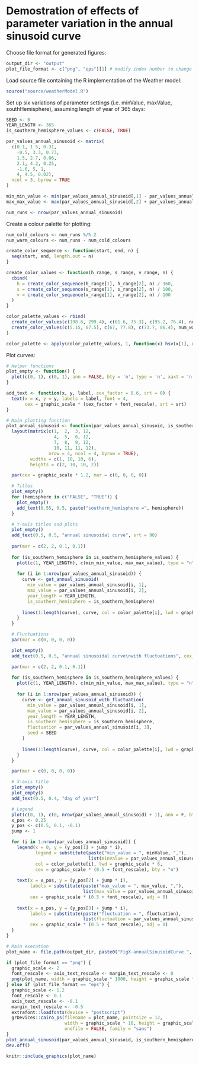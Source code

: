# Demostration of effects of parameter variation in the annual sinusoid curve

Choose file format for generated figures:

```r
output_dir <- "output"
plot_file_format <- c("png", "eps")[1] # modify index number to change format
```

Load source file containing the R implementation of the Weather model:

```r
source("source/weatherModel.R")
```

Set up six variations of parameter settings (i.e. minValue, maxValue, southHemisphere), assuming length of year of 365 days:

```r
SEED <- 0
YEAR_LENGTH <- 365
is_southern_hemisphere_values <- c(FALSE, TRUE)

par_values_annual_sinusoid <- matrix(
  c(0.1, 1.5, 0.31,
    -0.5, 3.3, 0.73,
    1.5, 2.7, 0.06,
    2.1, 4.2, 0.25,
    -1.6, 5, 1,
    4, 4.5, 0.02),
  ncol = 3, byrow = TRUE
)

min_min_value <- min(par_values_annual_sinusoid[,1] - par_values_annual_sinusoid[,3])
max_max_value <- max(par_values_annual_sinusoid[,2] + par_values_annual_sinusoid[,3])

num_runs <- nrow(par_values_annual_sinusoid)
```

Create a colour palette for plotting:

```r
num_cold_colours <- num_runs %/% 2
num_warm_colours <- num_runs - num_cold_colours

create_color_sequence <- function(start, end, n) {
  seq(start, end, length.out = n)
}

create_color_values <- function(h_range, s_range, v_range, n) {
  cbind(
    h = create_color_sequence(h_range[1], h_range[2], n) / 360,
    s = create_color_sequence(s_range[1], s_range[2], n) / 100,
    v = create_color_sequence(v_range[1], v_range[2], n) / 100
  )
}

color_palette_values <- rbind(
  create_color_values(c(198.6, 299.4), c(61.6, 75.3), c(95.2, 76.4), num_cold_colours),
  create_color_values(c(5.15, 67.5), c(67, 77.8), c(73.7, 86.4), num_warm_colours)
)

color_palette <- apply(color_palette_values, 1, function(x) hsv(x[1], x[2], x[3]))
```

Plot curves:

```r
# Helper functions
plot_empty <- function() {
  plot(c(0, 1), c(0, 1), ann = FALSE, bty = 'n', type = 'n', xaxt = 'n', yaxt = 'n')
}

add_text <- function(x, y, label, cex_factor = 0.6, srt = 0) {
  text(x = x, y = y, labels = label, font = 4, 
       cex = graphic_scale * (cex_factor + font_rescale), srt = srt)
}

# Main plotting function
plot_annual_sinusoid <- function(par_values_annual_sinusoid, is_southern_hemisphere_values, min_min_value, max_max_value) {
  layout(matrix(c(1,  2,  3, 12,
                  4,  5,  6, 12,
                  7,  8,  9, 12,
                  10, 11, 11, 12),
                nrow = 4, ncol = 4, byrow = TRUE),
         widths = c(1, 10, 10, 6),
         heights = c(2, 10, 10, 2))

  par(cex = graphic_scale * 1.2, mar = c(0, 0, 0, 0))

  # Titles
  plot_empty()
  for (hemisphere in c("FALSE", "TRUE")) {
    plot_empty()
    add_text(0.55, 0.5, paste("southern_hemisphere =", hemisphere))
  }

  # Y-axis titles and plots
  plot_empty()
  add_text(0.5, 0.5, "annual sinusoidal curve", srt = 90)
  
  par(mar = c(2, 2, 0.1, 0.1))
  
  for (is_southern_hemisphere in is_southern_hemisphere_values) {
    plot(c(1, YEAR_LENGTH), c(min_min_value, max_max_value), type = "n", xlab = "", ylab = "")
    
    for (i in 1:nrow(par_values_annual_sinusoid)) {
      curve <- get_annual_sinusoid(
        min_value = par_values_annual_sinusoid[i, 1],
        max_value = par_values_annual_sinusoid[i, 2],
        year_length = YEAR_LENGTH,
        is_southern_hemisphere = is_southern_hemisphere)
      
      lines(1:length(curve), curve, col = color_palette[i], lwd = graphic_scale * 3)
    }
  }

  # Fluctuations
  par(mar = c(0, 0, 0, 0))

  plot_empty()
  add_text(0.5, 0.5, "annual sinusoidal curve\nwith fluctuations", cex_factor = 0.5, srt = 90)

  par(mar = c(2, 2, 0.1, 0.1))
  
  for (is_southern_hemisphere in is_southern_hemisphere_values) {
    plot(c(1, YEAR_LENGTH), c(min_min_value, max_max_value), type = "n", xlab = "", ylab = "")
    
    for (i in 1:nrow(par_values_annual_sinusoid)) {
      curve <- get_annual_sinusoid_with_fluctuation(
        min_value = par_values_annual_sinusoid[i, 1],
        max_value = par_values_annual_sinusoid[i, 2],
        year_length = YEAR_LENGTH,
        is_southern_hemisphere = is_southern_hemisphere,
        fluctuation = par_values_annual_sinusoid[i, 3],
        seed = SEED
      )
      
      lines(1:length(curve), curve, col = color_palette[i], lwd = graphic_scale * 1)
    }
  }

  par(mar = c(0, 0, 0, 0))

  # X-axis title
  plot_empty()
  plot_empty()
  add_text(0.5, 0.4, "day of year")

  # Legend
  plot(c(0, 1), c(0, nrow(par_values_annual_sinusoid) + 1), ann = F, bty = 'n', type = 'n', xaxt = 'n', yaxt = 'n')
  x_pos <- 0.25
  y_pos <- c(0.5, 0.1, -0.1)
  jump <- 1

  for (i in 1:nrow(par_values_annual_sinusoid)) {
    legend(x = 0, y = (y_pos[1] + jump * i),
           legend = substitute(paste("min_value = ", minValue, ","),
                               list(minValue = par_values_annual_sinusoid[i, 1])),
           col = color_palette[i], lwd = graphic_scale * 6,
           cex = graphic_scale * (0.5 + font_rescale), bty = "n")
    
    text(x = x_pos, y = (y_pos[2] + jump * i),
         labels = substitute(paste("max_value = ", max_value, ","),
                             list(max_value = par_values_annual_sinusoid[i, 2])),
         cex = graphic_scale * (0.5 + font_rescale), adj = 0)
    
    text(x = x_pos, y = (y_pos[3] + jump * i),
         labels = substitute(paste("fluctuation = ", fluctuation),
                             list(fluctuation = par_values_annual_sinusoid[i, 3])),
         cex = graphic_scale * (0.5 + font_rescale), adj = 0)
  }
}

# Main execution
plot_name <- file.path(output_dir, paste0("FigX-annualSinusoidCurve.", plot_file_format))

if (plot_file_format == "png") {
  graphic_scale <- 2
  font_rescale <- axis_text_rescale <- margin_text_rescale <- 0
  png(plot_name, width = graphic_scale * 1000, height = graphic_scale * 600)
} else if (plot_file_format == "eps") {
  graphic_scale <- 1.2
  font_rescale <- 0.1
  axis_text_rescale <- -0.1
  margin_text_rescale <- -0.5
  extrafont::loadfonts(device = "postscript")
  grDevices::cairo_ps(filename = plot_name, pointsize = 12,
                      width = graphic_scale * 10, height = graphic_scale * 6,
                      onefile = FALSE, family = "sans")
}
plot_annual_sinusoid(par_values_annual_sinusoid, is_southern_hemisphere_values, min_min_value, max_max_value)
dev.off()
```

```r
knitr::include_graphics(plot_name)
```
